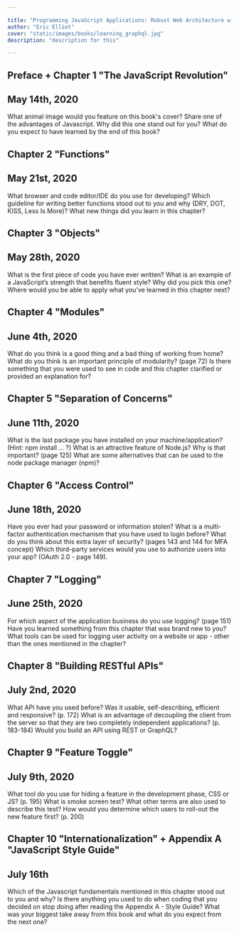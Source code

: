 ```yaml
---

title: "Programming JavaScript Applications: Robust Web Architecture with Node, HTML5, and Modern JS Libraries"
author: "Eric Elliot"
cover: "static/images/books/learning_graphql.jpg"
description: "description for this"

---
```



## Preface + Chapter 1 "The JavaScript Revolution" 
## May 14th, 2020

What animal image would you feature on this book's cover?
Share one of the advantages of Javascript. Why did this one stand out for you?
What do you expect to have learned by the end of this book?

## Chapter 2 "Functions" 
## May 21st, 2020

What browser and code editor/IDE do you use for developing?
Which guideline for writing better functions stood out to you and why (DRY, DOT, KISS, Less Is More)?
What new things did you learn in this chapter?

## Chapter 3 "Objects" 
## May 28th, 2020

What is the first piece of code you have ever written?
What is an example of a JavaScript’s strength that benefits fluent style? Why did you pick this one?
Where would you be able to apply what you’ve learned in this chapter next?

## Chapter 4 "Modules" 
## June 4th, 2020

What do you think is a good thing and a bad thing of working from home?
What do you think is an important principle of modularity? (page 72)
Is there something that you were used to see in code and this chapter clarified or provided an explanation for?

## Chapter 5 "Separation of Concerns" 
## June 11th, 2020

What is the last package you have installed on your machine/application? (Hint: npm install ... ?)
What is an attractive feature of Node.js? Why is that important? (page 125)
What are some alternatives that can be used to the node package manager (npm)?

## Chapter 6 "Access Control" 
## June 18th, 2020

Have you ever had your password or information stolen?
What is a multi-factor authentication mechanism that you have used to login before? What do you think about this extra layer of security? (pages 143 and 144 for MFA concept)
Which third-party services would you use to authorize users into your app? (OAuth 2.0 - page 149).

## Chapter 7 "Logging" 
## June 25th, 2020

For which aspect of the application business do you use logging? (page 151)
Have you learned something from this chapter that was brand new to you?
What tools can be used for logging user activity on a website or app - other than the ones mentioned in the chapter?

## Chapter 8 "Building RESTful APIs" 
## July 2nd, 2020

What API have you used before? Was it usable, self-describing, efficient and responsive? (p. 172)
What is an advantage of decoupling the client from the server so that they are two completely independent applications? (p. 183-184)
Would you build an API using REST or GraphQL?

## Chapter 9 "Feature Toggle" 
## July 9th, 2020

What tool do you use for hiding a feature in the development phase, CSS or JS? (p. 195)
What is smoke screen test? What other terms are also used to describe this test?
How would you determine which users to roll-out the new feature first? (p. 200)

## Chapter 10 "Internationalization" + Appendix A "JavaScript Style Guide" 
## July 16th

Which of the Javascript fundamentals mentioned in this chapter stood out to you and why?
Is there anything you used to do when coding that you decided on stop doing after reading the Appendix A - Style Guide?
What was your biggest take away from this book and what do you expect from the next one?
